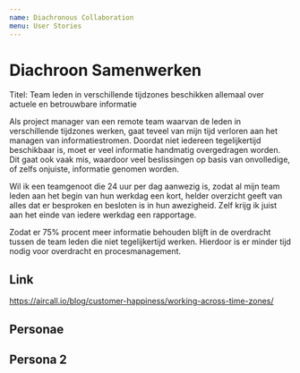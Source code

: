 ```yaml
---
name: Diachronous Collaboration
menu: User Stories
---
```


# Diachroon Samenwerken

Titel: Team leden in verschillende tijdzones beschikken allemaal over actuele en betrouwbare informatie

Als project manager van een remote team waarvan de leden in verschillende tijdzones werken, gaat teveel van mijn tijd verloren aan het managen van informatiestromen. Doordat niet iedereen tegelijkertijd beschikbaar is, moet er veel informatie handmatig overgedragen worden. Dit gaat ook vaak mis, waardoor veel beslissingen op basis van onvolledige, of zelfs onjuiste, informatie genomen worden.

Wil ik een teamgenoot die 24 uur per dag aanwezig is, zodat al mijn team leden aan het begin van hun werkdag een kort, helder overzicht geeft van alles dat er besproken en besloten is in hun awezigheid. Zelf krijg ik juist aan het einde van iedere werkdag een rapportage.

Zodat er 75% procent meer informatie behouden blijft in de overdracht tussen de team leden die niet tegelijkertijd werken. Hierdoor is er minder tijd nodig voor overdracht en procesmanagement.


## Link 

https://aircall.io/blog/customer-happiness/working-across-time-zones/


## Personae

<UserPersona data={rick}/>

## Persona 2

